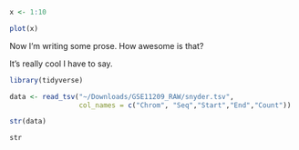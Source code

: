 
```r
x <- 1:10
```

```r
plot(x)
```

Now I'm writing some prose.  How awesome is that?

It's really cool I have to say.

```r
library(tidyverse)
```

```r
data <- read_tsv("~/Downloads/GSE11209_RAW/snyder.tsv", 
                 col_names = c("Chrom", "Seq","Start","End","Count"))
```

```r
str(data)
```

```r
str
```

